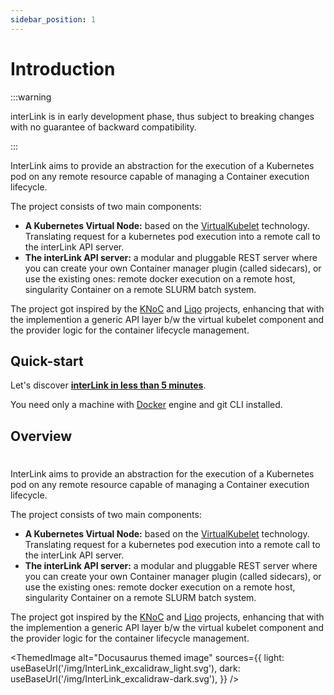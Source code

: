```yaml
---
sidebar_position: 1
---
```


# Introduction

:::warning

interLink is in early development phase, thus subject to breaking changes with no guarantee of backward compatibility.

:::

InterLink aims to provide an abstraction for the execution of a Kubernetes pod on any remote resource capable of managing a Container execution lifecycle.

The project consists of two main components:

- __A Kubernetes Virtual Node:__ based on the [VirtualKubelet](https://virtual-kubelet.io/) technology. Translating request for a kubernetes pod execution into a remote call to the interLink API server.
- __The interLink API server:__ a modular and pluggable REST server where you can create your own Container manager plugin (called sidecars), or use the existing ones: remote docker execution on a remote host, singularity Container on a remote SLURM batch system.

The project got inspired by the [KNoC](https://github.com/CARV-ICS-FORTH/knoc) and [Liqo](https://github.com/liqotech/liqo/tree/master) projects, enhancing that with the implemention a generic API layer b/w the virtual kubelet component and the provider logic for the container lifecycle management.

## Quick-start

Let's discover [**interLink in less than 5 minutes**](./category/tutorial---end-users).

You need only a machine with [Docker](https://docs.docker.com/engine/install/) engine and git CLI installed.

## Overview
#
InterLink aims to provide an abstraction for the execution of a Kubernetes pod on any remote resource capable of managing a Container execution lifecycle.

The project consists of two main components:

- __A Kubernetes Virtual Node:__ based on the [VirtualKubelet](https://virtual-kubelet.io/) technology. Translating request for a kubernetes pod execution into a remote call to the interLink API server.
- __The interLink API server:__ a modular and pluggable REST server where you can create your own Container manager plugin (called sidecars), or use the existing ones: remote docker execution on a remote host, singularity Container on a remote SLURM batch system.

The project got inspired by the [KNoC](https://github.com/CARV-ICS-FORTH/knoc) and [Liqo](https://github.com/liqotech/liqo/tree/master) projects, enhancing that with the implemention a generic API layer b/w the virtual kubelet component and the provider logic for the container lifecycle management.

<ThemedImage 
        alt="Docusaurus themed image"
        sources={{
          light: useBaseUrl('/img/InterLink_excalidraw_light.svg'),
          dark: useBaseUrl('/img/InterLink_excalidraw-dark.svg'),
        }}
/>
